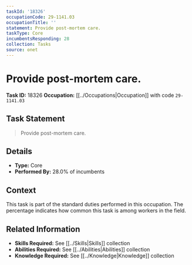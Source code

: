 ```yaml
---
taskId: '18326'
occupationCode: 29-1141.03
occupationTitle: ''
statement: Provide post-mortem care.
taskType: Core
incumbentsResponding: 28
collection: Tasks
source: onet
---
```

# Provide post-mortem care.

**Task ID:** 18326
**Occupation:** [[../Occupations|Occupation]] with code `29-1141.03`

## Task Statement

> Provide post-mortem care.

## Details

- **Type:** Core
- **Performed By:** 28.0% of incumbents

## Context

This task is part of the standard duties performed in this occupation. The percentage indicates how common this task is among workers in the field.

## Related Information

- **Skills Required:** See [[../Skills|Skills]] collection
- **Abilities Required:** See [[../Abilities|Abilities]] collection
- **Knowledge Required:** See [[../Knowledge|Knowledge]] collection
